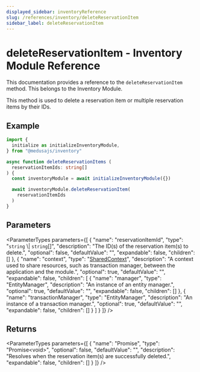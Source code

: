 ```yaml
---
displayed_sidebar: inventoryReference
slug: /references/inventory/deleteReservationItem
sidebar_label: deleteReservationItem
---
```



# deleteReservationItem - Inventory Module Reference

This documentation provides a reference to the `deleteReservationItem` method. This belongs to the Inventory Module.

This method is used to delete a reservation item or multiple reservation items by their IDs.

## Example

```ts
import { 
  initialize as initializeInventoryModule,
} from "@medusajs/inventory"

async function deleteReservationItems (
  reservationItemIds: string[]
) {
  const inventoryModule = await initializeInventoryModule({})

  await inventoryModule.deleteReservationItem(
    reservationItemIds
  )
}
```

## Parameters

<ParameterTypes parameters={[
  {
    "name": "reservationItemId",
    "type": "`string` \\| `string`[]",
    "description": "The ID(s) of the reservation item(s) to delete.",
    "optional": false,
    "defaultValue": "",
    "expandable": false,
    "children": []
  },
  {
    "name": "context",
    "type": "[SharedContext](../../interfaces/SharedContext.mdx)",
    "description": "A context used to share resources, such as transaction manager, between the application and the module.",
    "optional": true,
    "defaultValue": "",
    "expandable": false,
    "children": [
      {
        "name": "manager",
        "type": "EntityManager",
        "description": "An instance of an entity manager.",
        "optional": true,
        "defaultValue": "",
        "expandable": false,
        "children": []
      },
      {
        "name": "transactionManager",
        "type": "EntityManager",
        "description": "An instance of a transaction manager.",
        "optional": true,
        "defaultValue": "",
        "expandable": false,
        "children": []
      }
    ]
  }
]} />

## Returns

<ParameterTypes parameters={[
  {
    "name": "Promise",
    "type": "Promise&#60;void&#62;",
    "optional": false,
    "defaultValue": "",
    "description": "Resolves when the reservation item(s) are successfully deleted.",
    "expandable": false,
    "children": []
  }
]} />
